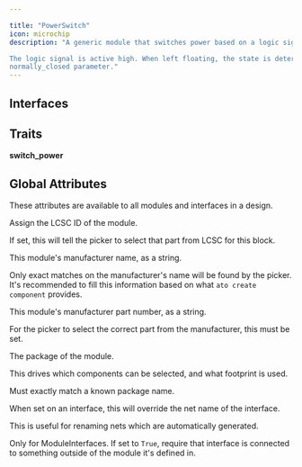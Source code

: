 ```yaml
---

title: "PowerSwitch"
icon: microchip
description: "A generic module that switches power based on a logic signal, needs specialization

The logic signal is active high. When left floating, the state is determined by the
normally_closed parameter."
---
```



## Interfaces

<ParamField path='logic_in' type='string'>
</ParamField>

<ParamField path='power_in' type='string'>
</ParamField>

<ParamField path='switched_power_out' type='string'>
</ParamField>


## Traits

**switch_power**


## Global Attributes

These attributes are available to all modules and interfaces in a design.

<ParamField path='lcsc_id' type='string'>

Assign the LCSC ID of the module.

If set, this will tell the picker to select that part from LCSC for this block.
</ParamField>

<ParamField path='manufacturer' type='string'>

This module's manufacturer name, as a string.

Only exact matches on the manufacturer's name will be found by the picker.
It's recommended to fill this information based on what `ato create component`
provides.
</ParamField>

<ParamField path='mpn' type='string'>

This module's manufacturer part number, as a string.

For the picker to select the correct part from the manufacturer,
this must be set.
</ParamField>

<ParamField path='package' type='string'>

The package of the module.

This drives which components can be selected, and what footprint is used.

Must exactly match a known package name.
</ParamField>

<ParamField path='exclude_from_bom' type='string'>
</ParamField>

<ParamField path='override_net_name' type='string'>

When set on an interface, this will override the net name of the interface.

This is useful for renaming nets which are automatically generated.
</ParamField>

<ParamField path='required' type='string'>

Only for ModuleInterfaces.
If set to `True`, require that interface is connected to something outside
of the module it's defined in.
</ParamField>

